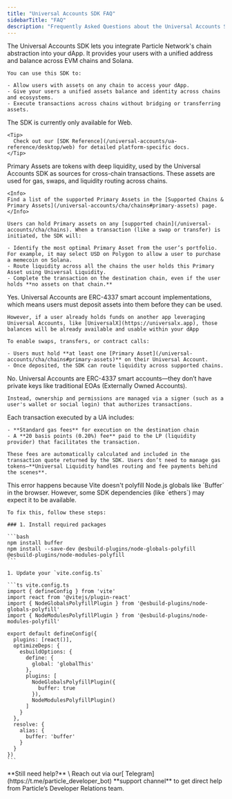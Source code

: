 ```yaml
---
title: "Universal Accounts SDK FAQ"
sidebarTitle: "FAQ"
description: "Frequently Asked Questions about the Universal Accounts SDK."
---
```


<AccordionGroup>
  <Accordion title="What is the Universal Accounts SDK?" icon="browser">
    The Universal Accounts SDK lets you integrate Particle Network's chain abstraction into your dApp. It provides your users with a unified address and balance across EVM chains and Solana.

    You can use this SDK to:

    - Allow users with assets on any chain to access your dApp.
    - Give your users a unified assets balance and identity across chains and ecosystems.
    - Execute transactions across chains without bridging or transferring assets.
  </Accordion>
  <Accordion title="Which platforms are supported by the SDK?" icon="desktop">
    The SDK is currently only available for Web.

    <Tip>
      Check out our [SDK Reference](/universal-accounts/ua-reference/desktop/web) for detailed platform-specific docs.
    </Tip>
  </Accordion>
  <Accordion title="What are Primary Assets, and how do they work?" icon="coins">
    Primary Assets are tokens with deep liquidity, used by the Universal Accounts SDK as sources for cross-chain transactions. These assets are used for gas, swaps, and liquidity routing across chains.

    <Info>
    Find a list of the supported Primary Assets in the [Supported Chains & Primary Assets](/universal-accounts/cha/chains#primary-assets) page.
    </Info>

    Users can hold Primary assets on any [supported chain](/universal-accounts/cha/chains). When a transaction (like a swap or transfer) is initiated, the SDK will:

    - Identify the most optimal Primary Asset from the user’s portfolio. For example, it may select USD on Polygon to allow a user to purchase a memecoin on Solana.
    - Route liquidity across all the chains the user holds this Primary Asset using Universal Liquidity.
    - Complete the transaction on the destination chain, even if the user holds **no assets on that chain.**
  </Accordion>
  <Accordion title="Do users need to deposit assets into their Universal Account?" icon="vault">
    Yes. Universal Accounts are ERC-4337 smart account implementations, which means users must deposit assets into them before they can be used.

    However, if a user already holds funds on another app leveraging Universal Accounts, like [UniversalX](https://universalx.app), those balances will be already available and usable within your dApp

    To enable swaps, transfers, or contract calls:

    - Users must hold **at least one [Primary Asset](/universal-accounts/cha/chains#primary-assets)** on their Universal Account.
    - Once deposited, the SDK can route liquidity across supported chains.
  </Accordion>
  <Accordion title="Do Universal Accounts have private keys?" icon="lock-open">
    No. Universal Accounts are ERC-4337 smart accounts—they don’t have private keys like traditional EOAs (Externally Owned Accounts).

    Instead, ownership and permissions are managed via a signer (such as a user's wallet or social login) that authorizes transactions.
  </Accordion>
  <Accordion title="What are the transaction fees?" icon="file-invoice-dollar">
    Each transaction executed by a UA includes:

    - **Standard gas fees** for execution on the destination chain
    - A **20 basis points (0.20%) fee** paid to the LP (liquidity provider) that facilitates the transaction.

    These fees are automatically calculated and included in the transaction quote returned by the SDK. Users don’t need to manage gas tokens—**Universal Liquidity handles routing and fee payments behind the scenes**.
  </Accordion>
  <Accordion title="How to fix the 'Buffer is not defined' error in Vite" icon="bug">
    This error happens because Vite doesn't polyfill Node.js globals like `Buffer` in the browser. However, some SDK dependencies (like `ethers`) may expect it to be available.

    To fix this, follow these steps:

    ### 1. Install required packages

    ```bash
    npm install buffer
    npm install --save-dev @esbuild-plugins/node-globals-polyfill @esbuild-plugins/node-modules-polyfill
    ```

    1. Update your `vite.config.ts`

    ```ts vite.config.ts
    import { defineConfig } from 'vite'
    import react from '@vitejs/plugin-react'
    import { NodeGlobalsPolyfillPlugin } from '@esbuild-plugins/node-globals-polyfill'
    import { NodeModulesPolyfillPlugin } from '@esbuild-plugins/node-modules-polyfill'
    
    export default defineConfig({
      plugins: [react()],
      optimizeDeps: {
        esbuildOptions: {
          define: {
            global: 'globalThis'
          },
          plugins: [
            NodeGlobalsPolyfillPlugin({
              buffer: true
            }),
            NodeModulesPolyfillPlugin()
          ]
        }
      },
      resolve: {
        alias: {
          buffer: 'buffer'
        }
      }
    })
    ```
  </Accordion>
</AccordionGroup>

<Note>
  **Still need help?** \
  Reach out via our[ Telegram](https://t.me/particle_developer_bot) **support channel** to get direct help from Particle’s Developer Relations team.
</Note>
